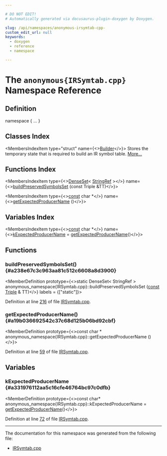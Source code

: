 ```yaml
---

# DO NOT EDIT!
# Automatically generated via docusaurus-plugin-doxygen by Doxygen.

slug: /api/namespaces/anonymous-irsymtab-cpp-
custom_edit_url: null
keywords:
  - doxygen
  - reference
  - namespace

---
```





# The `anonymous{IRSymtab.cpp}` Namespace Reference

<DoxygenPage pluginConfig={pluginConfig}>



## Definition

<CodeBlock>namespace &#123; ... &#125;</CodeBlock>

## Classes Index

<MembersIndex>

<MembersIndexItem
  type="struct"
  name={<><a href="/docs/api/structs/anonymous-namespace-irsymtab-cpp-/builder">Builder</a></>}>
Stores the temporary state that is required to build an IR symbol table. <a href="/docs/api/structs/anonymous-namespace-irsymtab-cpp-/builder/#details">More...</a>
</MembersIndexItem>

</MembersIndex>

## Functions Index

<MembersIndex>

<MembersIndexItem
  type={<><a href="/docs/api/classes/llvm/denseset">DenseSet</a>&lt; <a href="/docs/api/classes/llvm/stringref">StringRef</a> &gt;</>}
  name={<><a href="#a238e67c3c963aa81c512c6608a8d3900">buildPreservedSymbolsSet</a> (const Triple &amp;TT)</>}>
</MembersIndexItem>

<MembersIndexItem
  type={<><a href="/docs/api/files/lib/lib/target/lib/target/aarch64/aarch64promoteconstant-cpp/#a90f8350fecae261c25be85d38b451bff">const</a> char &#42;</>}
  name={<><a href="#a19b036692542c37c68d125b06bd92cbf">getExpectedProducerName</a> ()</>}>
</MembersIndexItem>

</MembersIndex>

## Variables Index

<MembersIndex>

<MembersIndexItem
  type={<><a href="/docs/api/files/lib/lib/target/lib/target/aarch64/aarch64promoteconstant-cpp/#a90f8350fecae261c25be85d38b451bff">const</a> char &#42;</>}
  name={<><a href="#a331976112aa5c16cfe46764bc97c0dfb">kExpectedProducerName</a> = <a href="#a19b036692542c37c68d125b06bd92cbf">getExpectedProducerName</a>()</>}>
</MembersIndexItem>

</MembersIndex>


<SectionDefinition>

## Functions

### buildPreservedSymbolsSet() {#a238e67c3c963aa81c512c6608a8d3900}

<MemberDefinition
  prototype={<>static DenseSet&lt; StringRef &gt; anonymous&#95;namespace&#123;IRSymtab.cpp&#125;::buildPreservedSymbolsSet (<a href="/docs/api/files/lib/lib/target/lib/target/aarch64/aarch64promoteconstant-cpp/#a90f8350fecae261c25be85d38b451bff">const</a> <a href="/docs/api/classes/llvm/triple">Triple</a> &amp; TT)</>}
  labels = {["static"]}>

Definition at line <a href="/docs/api/files/lib/lib/object/irsymtab-cpp/#l00216">216</a> of file <a href="/docs/api/files/lib/lib/object/irsymtab-cpp">IRSymtab.cpp</a>.
</MemberDefinition>

### getExpectedProducerName() {#a19b036692542c37c68d125b06bd92cbf}

<MemberDefinition
  prototype={<>const char &#42; anonymous&#95;namespace&#123;IRSymtab.cpp&#125;::getExpectedProducerName ()</>}>

Definition at line <a href="/docs/api/files/lib/lib/object/irsymtab-cpp/#l00059">59</a> of file <a href="/docs/api/files/lib/lib/object/irsymtab-cpp">IRSymtab.cpp</a>.
</MemberDefinition>

</SectionDefinition>

<SectionDefinition>

## Variables

### kExpectedProducerName {#a331976112aa5c16cfe46764bc97c0dfb}

<MemberDefinition
  prototype={<>const char&#42; anonymous&#95;namespace&#123;IRSymtab.cpp&#125;::kExpectedProducerName = <a href="#a19b036692542c37c68d125b06bd92cbf">getExpectedProducerName</a>()</>}>

Definition at line <a href="/docs/api/files/lib/lib/object/irsymtab-cpp/#l00072">72</a> of file <a href="/docs/api/files/lib/lib/object/irsymtab-cpp">IRSymtab.cpp</a>.
</MemberDefinition>

</SectionDefinition>

<hr/>

The documentation for this namespace was generated from the following file:

<ul>
<li><a href="/docs/api/files/lib/lib/object/irsymtab-cpp">IRSymtab.cpp</a></li>
</ul>

</DoxygenPage>

